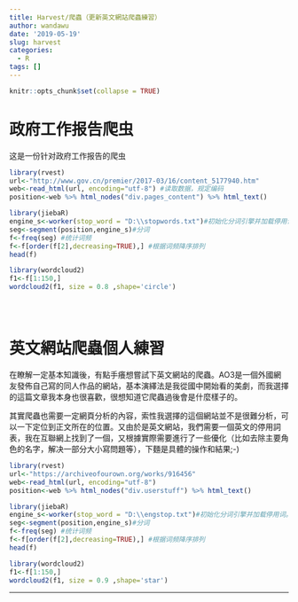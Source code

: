 ```yaml
---
title: Harvest/爬蟲（更新英文網站爬蟲練習）
author: wandawu
date: '2019-05-19'
slug: harvest
categories:
  - R
tags: []
---
```


```r
knitr::opts_chunk$set(collapse = TRUE)
```

# 政府工作报告爬虫

这是一份针对政府工作报告的爬虫

```r
library(rvest)
url<-"http://www.gov.cn/premier/2017-03/16/content_5177940.htm"
web<-read_html(url, encoding="utf-8") #读取数据，规定编码
position<-web %>% html_nodes("div.pages_content") %>% html_text()

library(jiebaR)
engine_s<-worker(stop_word = "D:\\stopwords.txt")#初始化分词引擎并加载停用词。
seg<-segment(position,engine_s)#分词
f<-freq(seg) #统计词频
f<-f[order(f[2],decreasing=TRUE),] #根据词频降序排列
head(f)

library(wordcloud2)
f1<-f[1:150,]
wordcloud2(f1, size = 0.8 ,shape='circle')





```

# 英文網站爬蟲個人練習

在瞭解一定基本知識後，有點手癢想嘗試下英文網站的爬蟲。AO3是一個外國網友發佈自己寫的同人作品的網站，基本演繹法是我從國中開始看的美劇，而我選擇的這篇文章我本身也很喜歡，很想知道它爬蟲過後會是什麼樣子的。

其實爬蟲也需要一定網頁分析的內容，索性我選擇的這個網站並不是很難分析，可以一下定位到正文所在的位置。又由於是英文網站，我們需要一個英文的停用詞表，我在互聯網上找到了一個，又根據實際需要進行了一些優化（比如去除主要角色的名字，解决一部分大小寫問題等），下麵是具體的操作和結果;-)

```r
library(rvest)
url<-"https://archiveofourown.org/works/916456"
web<-read_html(url, encoding="utf-8")
position<-web %>% html_nodes("div.userstuff") %>% html_text()

library(jiebaR)
engine_s<-worker(stop_word = "D:\\engstop.txt")#初始化分词引擎并加载停用词。
seg<-segment(position,engine_s)#分词
f<-freq(seg) #统计词频
f<-f[order(f[2],decreasing=TRUE),] #根据词频降序排列
head(f)

library(wordcloud2)
f1<-f[1:150,]
wordcloud2(f1, size = 0.9 ,shape='star')

```



---
